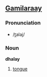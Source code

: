 ==[[Gamilaraay]]==
<!--
===Alternate Spellings===
*[[thalay]]
-->
===Pronunciation===
*/t̪alaj/
===Noun===
'''dhalay'''

#[[tongue]]